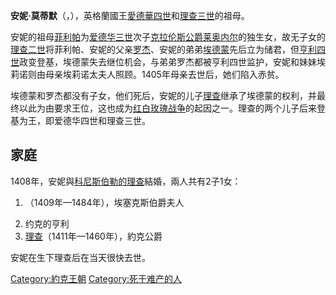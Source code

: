 {{Multiple issues|
{{Expand language|1=en|time=2020-12-31T08:44:36+00:00}}
{{Unreferenced|time=2020-12-31T08:44:36+00:00}}
}}
{{Infobox noble
| name        = 安妮·莫蒂默
| image       = Arms of Anne de Mortimer, Countess of Cambridge.svg
| birth_date  = {{Birth date|1388|12|27|df=yes}}
| death_date  = {{Death date and age|1411|9|22|1388|12|27|df=yes}}
| spouse      = [[第三代剑桥伯爵科尼斯伯勒的理查|科尼斯伯勒的理查]]
| noble family= [[莫蒂默家族|莫蒂默家族]]
| father      = [[第四代馬奇伯爵羅傑·莫蒂默|羅傑·莫蒂默]]
| mother      = [[艾蕾諾爾·霍蘭德|艾蕾諾爾·霍蘭德]]
}}
'''安妮·莫蒂默'''（{{lang-en|Anne Mortimer}}，{{bd|1388年|12月27日|1411年|9月22日}}），英格蘭國王[[愛德華四世|愛德華四世]]和[[理查三世_(英格兰)|理查三世]]的祖母。

安妮的祖母[[克拉倫斯的菲莉琶|菲利帕]]为[[爱德华三世|爱德华三世]]次子[[安特衛普的萊昂內爾|克拉伦斯公爵莱奥内尔]]的独生女，故无子女的[[理查二世_(英格兰)|理查二世]]将菲利帕、安妮的父亲[[第四代馬奇伯爵羅傑·莫蒂默|罗杰]]、安妮的弟弟[[第五代边疆伯爵埃德蒙·莫蒂默|埃德蒙]]先后立为储君，但[[亨利四世_(英格兰)|亨利四世]]政变登基，埃德蒙失去继位机会，与弟弟罗杰都被亨利四世监护，安妮和妹妹埃莉诺则由母亲埃莉诺太夫人照顾。1405年母亲去世后，她们陷入赤贫。

埃德蒙和罗杰都没有子女，他们死后，安妮的儿子[[第三代约克公爵约克的理查|理查]]继承了埃德蒙的权利，并最终以此为由要求王位，这也成为[[红白玫瑰战争|红白玫瑰战争]]的起因之一。理查的两个儿子后来登基为王，即爱德华四世和理查三世。

== 家庭 ==
1408年，安妮與[[第三代剑桥伯爵科尼斯伯勒的理查|科尼斯伯勒的理查]]結婚，兩人共有2子1女：
# {{le|劍橋的伊莎貝爾|Isabel of Cambridge, Countess of Essex|伊莎貝爾}}（1409年—1484年），埃塞克斯伯爵夫人
# 约克的亨利
# [[第三代约克公爵约克的理查|理查]]（1411年—1460年），約克公爵

安妮在生下理查后在当天很快去世。

[[Category:約克王朝|Category:約克王朝]]
[[Category:死于难产的人|Category:死于难产的人]]